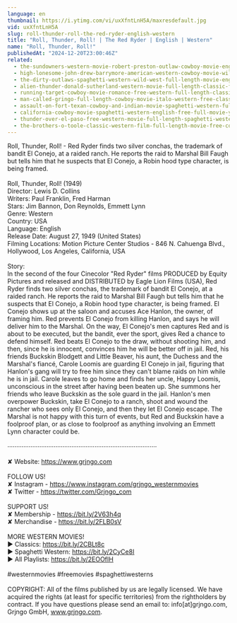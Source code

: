 ```yaml
---
language: en
thumbnail: https://i.ytimg.com/vi/uxXfntLnH5A/maxresdefault.jpg
vid: uxXfntLnH5A
slug: roll-thunder-roll-the-red-ryder-english-western
title: "Roll, Thunder, Roll! | The Red Ryder | English | Western"
name: "Roll, Thunder, Roll!"
publishedAt: "2024-12-20T23:00:46Z"
related:
  - the-sundowners-western-movie-robert-preston-outlaw-cowboy-movie-english
  - high-lonesome-john-drew-barrymore-american-western-cowboy-movie-wild-west-english
  - the-dirty-outlaws-spaghetti-western-wild-west-full-length-movie-english
  - alien-thunder-donald-sutherland-western-movie-full-length-classic-feature-film-english
  - running-target-cowboy-movie-romance-free-western-full-length-classic-movie
  - man-called-gringo-full-length-cowboy-movie-italo-western-free-classic-movie
  - assault-on-fort-texan-cowboy-and-indian-movie-spaghetti-western-full-movie-western-movies
  - california-cowboy-movie-spaghetti-western-english-free-full-movie-youtube-movies
  - thunder-over-el-paso-free-western-movie-full-length-spaghetti-western-full-action-movie
  - the-brothers-o-toole-classic-western-film-full-length-movie-free-cowboy-movie-wild-west
---
```


Roll, Thunder, Roll! - Red Ryder finds two silver conchas, the trademark of bandit El Conejo, at a raided ranch. He reports the raid to Marshal Bill Faugh but tells him that he suspects that El Conejo, a Robin hood type character, is being framed.<br />
<br />
Roll, Thunder, Roll! (1949)<br />
Director: Lewis D. Collins<br />
Writers: Paul Franklin, Fred Harman<br />
Stars: Jim Bannon, Don Reynolds, Emmett Lynn<br />
Genre: Western<br />
Country: USA<br />
Language: English<br />
Release Date: August 27, 1949 (United States)<br />
Filming Locations: Motion Picture Center Studios - 846 N. Cahuenga Blvd., Hollywood, Los Angeles, California, USA<br />
<br />
Story:<br />
In the second of the four Cinecolor "Red Ryder" films PRODUCED by Equity Pictures and released and DISTRIBUTED by Eagle Lion Films (USA), Red Ryder finds two silver conchas, the trademark of bandit El Conejo, at a raided ranch. He reports the raid to Marshal Bill Faugh but tells him that he suspects that El Conejo, a Robin hood type character, is being framed. El Conejo shows up at the saloon and accuses Ace Hanlon, the owner, of framing him. Red prevents El Conejo from killing Hanlon, and says he will deliver him to the Marshal. On the way, El Conejo's men captures Red and is about to be executed, but the bandit, ever the sport, gives Red a chance to defend himself. Red beats El Conejo to the draw, without shooting him, and then, since he is innocent, convinces him he will be better off in jail. Red, his friends Buckskin Blodgett and Little Beaver, his aunt, the Duchess and the Marshal's fiancé, Carole Loomis are guarding El Conejo in jail, figuring that Hanlon's gang will try to free him since they can't blame raids on him while he is in jail. Carole leaves to go home and finds her uncle, Happy Loomis, unconscious in the street after having been beaten up. She summons her friends who leave Buckskin as the sole guard in the jail. Hanlon's men overpower Buckskin, take El Conejo to a ranch, shoot and wound the rancher who sees only El Conejo, and then they let El Conejo escape. The Marshal is not happy with this turn of events, but Red and Buckskin have a foolproof plan, or as close to foolproof as anything involving an Emmett Lynn character could be.<br />
<br />
····················································································<br />
<br />
✘ Website: https://www.grjngo.com<br />
<br />
FOLLOW US!<br />
✘ Instagram - https://www.instagram.com/grjngo_westernmovies<br />
✘ Twitter - https://twitter.com/Grjngo_com<br />
<br />
SUPPORT US!<br />
✘ Membership - https://bit.ly/2V63h4q<br />
✘ Merchandise - https://bit.ly/2FLB0sV<br />
<br />
MORE WESTERN MOVIES! <br />
► Classics: https://bit.ly/2CBLt8c <br />
► Spaghetti Western: https://bit.ly/2CyCe8I <br />
► All Playlists: https://bit.ly/2EOOfIH <br />
<br />
#westernmovies #freemovies #spaghettiwesterns<br />
<br />
COPYRIGHT: All of the films published by us are legally licensed. We have acquired the rights (at least for specific territories) from the rightholders by contract. If you have questions please send an email to: info[at]grjngo.com, Grjngo GmbH, www.grjngo.com.